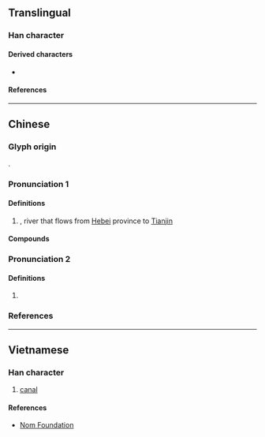{{also|沟}}
{{character info}}
==Translingual==

===Han character===
{{Han char|rn=85|rad=水|as=05|sn=8|four=37120|canj=EPR|ids=⿰氵句}}

====Derived characters====
* {{l|mul|[[𭵆]]}}

====References====
{{Han ref|kx=0615.040|dkj=17266|dj=1009.030|hdz=31591.010|uh=6CC3}}

----

==Chinese==
{{zh-forms|alt=沟}}
{{zh-wp|zh:泃河|en:Ju River}}

===Glyph origin===
{{Han compound|水|句|ls=psc|c1=s|c2=p|t1=water}}.

===Pronunciation 1===
{{zh-pron
|m=Jū
|c=geoi3,keoi1
|mc=
|oc=
|ma=
|cat=pn
}}

====Definitions====
{{zh-hanzi}}

# {{zh-div|河}} {{w|Ju River}}, river that flows from [[Hebei]] province to [[Tianjin]]

====Compounds====
{{zh-der|泃沫|泃河|泃涕|濡泃|泃陽}}

===Pronunciation 2===
{{zh-pron
|m=gōu
|c=gau1
|mc=
|oc=
|cat=n
}}

====Definitions====
{{zh-hanzi}}

# {{zh-alt-form|沟|sound of [[water]]}}

===References===
{{R:yue:Hanzi}}

----

==Vietnamese==

===Han character===
{{vi-readings|rs=水05|reading=câu}}

# [[canal]]

====References====
* [http://nomfoundation.org/common/nom_details.php?codepoint=6cc3 Nom Foundation]